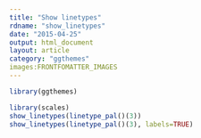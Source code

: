 ```yaml
---
title: "Show linetypes"
rdname: "show_linetypes"
date: "2015-04-25"
output: html_document
layout: article
category: "ggthemes"
images:FRONTFOMATTER_IMAGES
---
```


```r
library(ggthemes)
```

```r
library(scales)
show_linetypes(linetype_pal()(3))
show_linetypes(linetype_pal()(3), labels=TRUE)



```